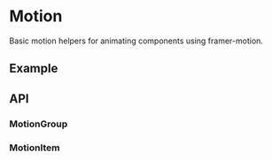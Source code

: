 
<Meta of={MotionStories} />

# Motion
Basic motion helpers for animating components using framer-motion.

## Example
<Canvas sourceState="shown" of={MotionStories.Simple} />

## API

### MotionGroup
<PropsTable name="MotionGroup" />

### MotionItem
<PropsTable name="MotionItem" />
